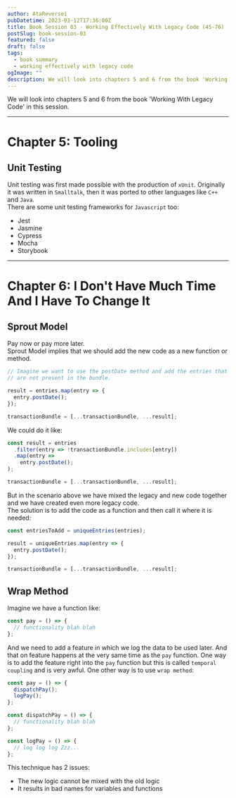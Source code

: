 ```yaml
---
author: AtaReversei
pubDatetime: 2023-03-12T17:36:00Z
title: Book Session 03 - Working Effectively With Legacy Code (45-76)
postSlug: book-session-03
featured: false
draft: false
tags:
  - book summary
  - working effectively with legacy code
ogImage: ""
description: We will look into chapters 5 and 6 from the book 'Working With Legacy Code'.
---
```


We will look into chapters 5 and 6 from the book 'Working With Legacy Code' in this session.

---

# Chapter 5: Tooling

## Unit Testing

Unit testing was first made possible with the production of `xUnit`. Originally it was written in `Smalltalk`, then it was ported to other languages like `C++` and `Java`.  
There are some unit testing frameworks for `Javascript` too:

- Jest
- Jasmine
- Cypress
- Mocha
- Storybook

---

# Chapter 6: I Don't Have Much Time And I Have To Change It

## Sprout Model

Pay now or pay more later.  
Sprout Model implies that we should add the new code as a new function or method.

```javascript
// Imagine we want to use the postDate method and add the entries that
// are not present in the bundle.

result = entries.map(entry => {
  entry.postDate();
});

transactionBundle = [...transactionBundle, ...result];
```

We could do it like:

```javascript
const result = entries
  .filter(entry => !transactionBundle.includes[entry])
  .map(entry =>
    entry.postDate();
);

transactionBundle = [...transactionBundle, ...result];
```

But in the scenario above we have mixed the legacy and new code together and we have created even more legacy code.  
The solution is to add the code as a function and then call it where it is needed:

```javascript
const entriesToAdd = uniqueEntries(entries);

result = uniqueEntries.map(entry => {
  entry.postDate();
});

transactionBundle = [...transactionBundle, ...result];
```

## Wrap Method

Imagine we have a function like:

```javascript
const pay = () => {
  // functionality blah blah
};
```

And we need to add a feature in which we log the data to be used later. And that on feature happens at the very same time as the `pay` function. One way is to add the feature right into the `pay` function but this is called `temporal coupling` and is very awful. One other way is to use `wrap method`:

```javascript {1}
const pay = () => {
  dispatchPay();
  logPay();
};

const dispatchPay = () => {
  // functionality blah blah
};

const logPay = () => {
  // log log log Zzz...
};
```

This technique has 2 issues:

- The new logic cannot be mixed with the old logic
- It results in bad names for variables and functions
